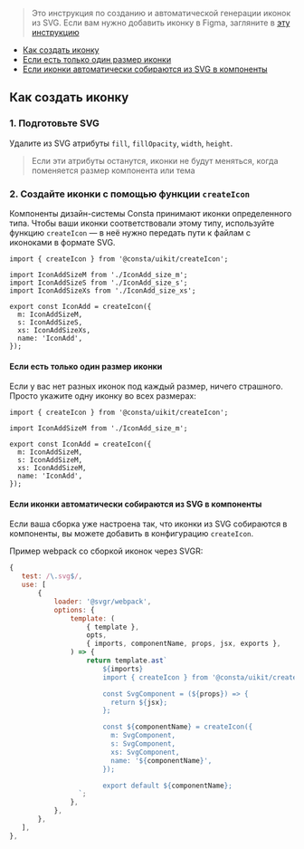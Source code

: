 > Это инструкция по созданию и автоматической генерации иконок из SVG. Если вам нужно добавить иконку в Figma, загляните в [эту инструкцию](##LIBS.STAND.TAB/tab:design/stand:uikit-custom-addicons-stable)

- [Как создать иконку](#как-создать-иконку)
- [Если есть только один размер иконки](#если-есть-только-один-размер-иконки)
- [Если иконки автоматически собираются из SVG в компоненты](#если-иконки-автоматически-собираются-из-SVG-в-компоненты)

## Как создать иконку

### 1. Подготовьте SVG

Удалите из SVG атрибуты `fill`, `fillOpacity`, `width`, `height`.

> Если эти атрибуты останутся, иконки не будут меняться, когда поменяется размер компонента или тема

### 2. Создайте иконки с помощью функции `createIcon`

Компоненты дизайн-системы Consta принимают иконки определенного типа.
Чтобы ваши иконки соответствовали этому типу,
используйте функцию `createIcon` —
в неё нужно передать пути к файлам с иконоками в формате SVG.

```tsx
import { createIcon } from '@consta/uikit/createIcon';

import IconAddSizeM from './IconAdd_size_m';
import IconAddSizeS from './IconAdd_size_s';
import IconAddSizeXs from './IconAdd_size_xs';

export const IconAdd = createIcon({
  m: IconAddSizeM,
  s: IconAddSizeS,
  xs: IconAddSizeXs,
  name: 'IconAdd',
});
```

#### Если есть только один размер иконки

Если у вас нет разных иконок под каждый размер, ничего страшного.
Просто укажите одну иконку во всех размерах:

```tsx
import { createIcon } from '@consta/uikit/createIcon';

import IconAddSizeM from './IconAdd_size_m';

export const IconAdd = createIcon({
  m: IconAddSizeM,
  s: IconAddSizeM,
  xs: IconAddSizeM,
  name: 'IconAdd',
});
```

#### Если иконки автоматически собираются из SVG в компоненты

Если ваша сборка уже настроена так, что иконки из SVG собираются в компоненты,
вы можете добавить в конфигурацию `createIcon`.

Пример webpack со сборкой иконок через SVGR:

```jsx
{
   test: /\.svg$/,
   use: [
       {
           loader: '@svgr/webpack',
           options: {
               template: (
                   { template },
                   opts,
                   { imports, componentName, props, jsx, exports },
               ) => {
                   return template.ast`
                       ${imports}
                       import { createIcon } from '@consta/uikit/createIcon';

                       const SvgComponent = (${props}) => {
                         return ${jsx};
                       };

                       const ${componentName} = createIcon({
                         m: SvgComponent,
                         s: SvgComponent,
                         xs: SvgComponent,
                         name: '${componentName}',
                       });

                       export default ${componentName};
                 `;
               },
           },
       },
   ],
},
```
